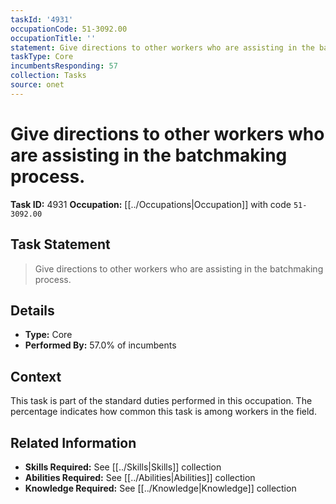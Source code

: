 ```yaml
---
taskId: '4931'
occupationCode: 51-3092.00
occupationTitle: ''
statement: Give directions to other workers who are assisting in the batchmaking process.
taskType: Core
incumbentsResponding: 57
collection: Tasks
source: onet
---
```

# Give directions to other workers who are assisting in the batchmaking process.

**Task ID:** 4931
**Occupation:** [[../Occupations|Occupation]] with code `51-3092.00`

## Task Statement

> Give directions to other workers who are assisting in the batchmaking process.

## Details

- **Type:** Core
- **Performed By:** 57.0% of incumbents

## Context

This task is part of the standard duties performed in this occupation. The percentage indicates how common this task is among workers in the field.

## Related Information

- **Skills Required:** See [[../Skills|Skills]] collection
- **Abilities Required:** See [[../Abilities|Abilities]] collection
- **Knowledge Required:** See [[../Knowledge|Knowledge]] collection
